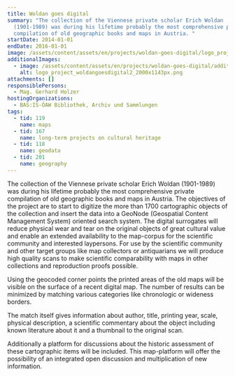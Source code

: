 ```yaml
---
title: Woldan goes digital
summary: "The collection of the Viennese private scholar Erich Woldan
  (1901-1989) was during his lifetime probably the most comprehensive private
  compilation of old geographic books and maps in Austria. "
startDate: 2014-01-01
endDate: 2016-01-01
image: /assets/content/assets/en/projects/woldan-goes-digital/logo_project_woldangoesdigital_2000x1143px.png
additionalImages:
  - image: /assets/content/assets/en/projects/woldan-goes-digital/additionalImages/logo_project_woldangoesdigital2_2000x1143px.png
    alt: logo_project_woldangoesdigital2_2000x1143px.png
attachments: []
responsiblePersons:
  - Mag. Gerhard Holzer
hostingOrganizations:
  - BAS:IS-ÖAW Bibliothek, Archiv und Sammlungen
tags:
  - tid: 119
    name: maps
  - tid: 167
    name: long-term projects on cultural heritage
  - tid: 118
    name: geodata
  - tid: 201
    name: geography
---
```

The collection of the Viennese private scholar Erich Woldan (1901-1989) was during his lifetime probably the most comprehensive private compilation of old geographic books and maps in Austria. The objectives of the project are to start to digitize the more than 1700 cartographic objects of the collection and insert the data into a GeoNode (Geospatial Content Management System) oriented search system. The digital surrogates will reduce physical wear and tear on the original objects of great cultural value and enable an extended availability to the map-corpus for the scientific community and interested laypersons. For use by the scientific community and other target groups like map collectors or antiquarians we will produce high quality scans to make scientific comparability with maps in other collections and reproduction proofs possible.

Using the geocoded corner points the printed areas of the old maps will be visible on the surface of a recent digital map. The number of results can be minimized by matching various categories like chronologic or wideness borders.

The match itself gives information about author, title, printing year, scale, physical description, a scientific commentary about the object including known literature about it and a thumbnail to the original scan.

Additionally a platform for discussions about the historic assessment of these cartographic items will be included. This map-platform will offer the possibility of an integrated open discussion and multiplication of new information.
